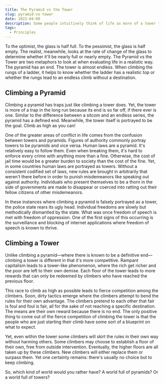 ```yaml
---
title: The Pyramid vs the Tower
slug: pyramid-vs-tower
date: 2022-04-09
description: Some people intuitively think of life as more of a tower than a pyramid. It's another variation of the glass being half full or half empty.
tags:
  - Principles
---
```


To the optimist, the glass is half full. To the pessimist, the glass is half empty. The realist, meanwhile, looks at the rate of change of the glass to determine whether it'll be nearly full or nearly empty. The Pyramid vs the Tower are two metaphors to look at when evaluating life in a realistic way. The pyramid has an end. The tower is almost endless. When climbing the rungs of a ladder, it helps to know whether the ladder has a realistic top or whether the rungs lead to an endless climb without a destination. 

## Climbing a Pyramid

Climbing a pyramid has traps just like climbing a tower does. Yet, the tower is more of a trap in the long run because its end is so far off, if there ever is one. Similar to the difference between a sitcom and an endless series, the pyramid has a defined end. Meanwhile, the tower itself is portrayed to be the goal. Climb as high as you can!

One of the greater areas of conflict in life comes from the confusion between towers and pyramids. Figures of authority commonly portray towers to be pyramids and vice versa. Human laws are a pyramid. It's relatively easy to follow them. Even when breaking them, it's hard to enforce every crime with anything more than a fine. Otherwise, the cost of jail time would be a greater burden to society than the cost of the fine. Yet, in some countries human laws are portrayed as towers. Without a consistent codified set of laws, new rules are brought in arbitrarily that weren't there before in order to punish misdemeanors like speaking out against authority. Individuals who present themselves to be a thorn in the side of governments are made to disappear or coerced into ratting out their fellow citizens of other misdemeanors.

In these instances where climbing a pyramid is falsely portrayed as a tower, the police state rears its ugly head. Individual freedoms are slowly but methodically dismantled by the state. What was once freedom of speech is met with freedom of oppression. One of the first signs of this occurring is the surveillance and blocking of internet applications where freedom of speech is known to thrive.

## Climbing a Tower

Unlike climbing a pyramid—where there is known to be a definitive end—climbing a tower is different in that it's more competitive. Rampant capitalism leads to a tower-like phenomenon, where the rich get richer and the poor are left to their own demise. Each floor of the tower leads to more rewards that can only be redeemed by climbers who have reached the previous floor. 

This race to climb as high as possible leads to fierce competition among the climbers. Soon, dirty tactics emerge where the climbers attempt to bend the rules for their own advantage. The climbers pretend to each other that fair is foul and foul is fair, all for the sake of not reaching a specific destination. The means are their own reward because there is no end. The only positive thing to come out of the fierce competition of climbing the tower is that the people who are just starting their climb have some sort of a blueprint on what to expect.

Yet, even within the tower some climbers will skirt the rules in their own way without harming others. Some climbers may choose to establish a floor of their own, free from outside intervention. Eventually, the higher floors are all taken up by these climbers. New climbers will either replace them or surpass them. Yet one certainty remains: there's usually no choice but to keep climbing.

So, which kind of world would you rather have? A world full of pyramids? Or a world full of towers?